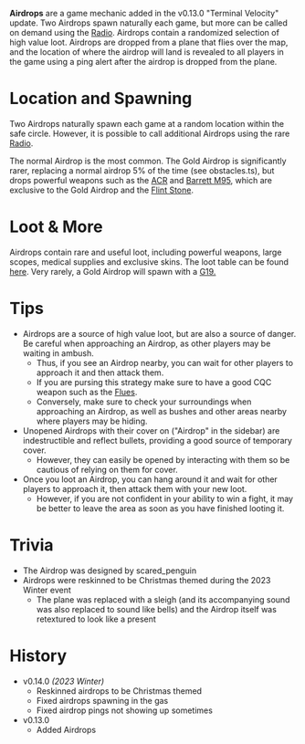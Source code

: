 **Airdrops** are a game mechanic added in the v0.13.0 "Terminal Velocity" update. Two Airdrops spawn naturally each game, but more can be called on demand using the [Radio](/weapons/guns/radio). Airdrops contain a randomized selection of high value loot. Airdrops are dropped from a plane that flies over the map, and the location of where the airdrop will land is revealed to all players in the game using a ping alert after the airdrop is dropped from the plane.

# Location and Spawning

Two Airdrops naturally spawn each game at a random location within the safe circle. However, it is possible to call additional Airdrops using the rare [Radio](/weapons/guns/radio).

The normal Airdrop is the most common. The Gold Airdrop is significantly rarer, replacing a normal airdrop 5% of the time (see <FileLink file="common/src/definitions/obstacles.ts" lines={528}>obstacles.ts</FileLink>), but drops powerful weapons such as the [ACR](/weapons/guns/acr) and [Barrett M95](/weapons/guns/barrett), which are exclusive to the Gold Airdrop and the [Flint Stone](/obstacles/flint_stone).

# Loot & More

Airdrops contain rare and useful loot, including powerful weapons, large scopes, medical supplies and exclusive skins. The loot table can be found [here](/loot#airdrop_crate). Very rarely, a Gold Airdrop will spawn with a [G19.](/weapons/guns/g19)

# Tips

- Airdrops are a source of high value loot, but are also a source of danger. Be careful when approaching an Airdrop, as other players may be waiting in ambush.
  - Thus, if you see an Airdrop nearby, you can wait for other players to approach it and then attack them.
  - If you are pursing this strategy make sure to have a good CQC weapon such as the [Flues](/weapons/guns/flues).
  - Conversely, make sure to check your surroundings when approaching an Airdrop, as well as bushes and other areas nearby where players may be hiding.
- Unopened Airdrops with their cover on ("Airdrop" in the sidebar) are indestructible and reflect bullets, providing a good source of temporary cover.
  - However, they can easily be opened by interacting with them so be cautious of relying on them for cover.
- Once you loot an Airdrop, you can hang around it and wait for other players to approach it, then attack them with your new loot.
  - However, if you are not confident in your ability to win a fight, it may be better to leave the area as soon as you have finished looting it.

# Trivia
- The Airdrop was designed by scared_penguin
- Airdrops were reskinned to be Christmas themed during the 2023 Winter event
  - The plane was replaced with a sleigh (and its accompanying sound was also replaced to sound like bells) and the Airdrop itself was retextured to look like a present

# History
- v0.14.0 *(2023 Winter)*
  - Reskinned airdrops to be Christmas themed
  - Fixed airdrops spawning in the gas
  - Fixed airdrop pings not showing up sometimes
- v0.13.0
  - Added Airdrops